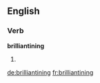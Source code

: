 
==English==

===Verb===
'''brilliantining'''

# {{present participle of|[[brilliantine]]}}

[[de:brilliantining]]
[[fr:brilliantining]]